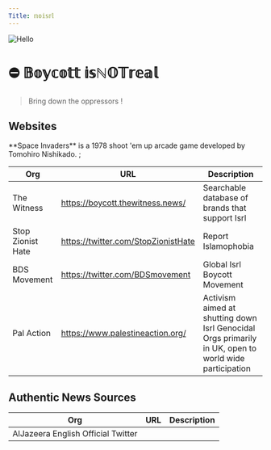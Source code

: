 ```yaml
---
Title: 𝕟𝕠𝕚𝕤𝕣𝕝
---
```


![Hello](https://i.ibb.co/3BQWK09/c2.jpg)

# ⛔ 𝔹𝕠𝕪𝕔𝕠𝕥𝕥 𝕚𝕤ℕ𝕆𝕋𝕣𝕖𝕒𝕝

> Bring down the oppressors !

## Websites


<Callout emoji="👾">
  **Space Invaders** is a 1978 shoot 'em up arcade game developed by Tomohiro
  Nishikado.
</Callout>
;

| Org               | URL                                 | Description                                                                                           |
| ----------------- | ----------------------------------- | ----------------------------------------------------------------------------------------------------- |
| The Witness       | https://boycott.thewitness.news/    | Searchable database of brands that support Isrl                                                       |
| Stop Zionist Hate | https://twitter.com/StopZionistHate | Report Islamophobia                                                                                   |
| BDS Movement      | https://twitter.com/BDSmovement     | Global Isrl Boycott Movement                                                                          |
| Pal Action        | https://www.palestineaction.org/    | Activism aimed at shutting down Isrl Genocidal Orgs primarily in UK, open to world wide participation |

## Authentic News Sources

| Org                                | URL | Description |
| ---------------------------------- | --- | ----------- |
| AlJazeera English Official Twitter |
